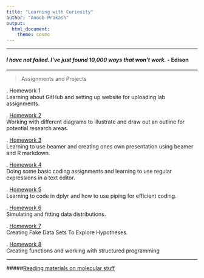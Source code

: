 ```yaml
---
title: "Learning with Curiosity"
author: "Anoob Prakash"
output: 
  html_document: 
    theme: cosmo
---
```

***
#### _I have not failed. I've just found 10,000 ways that won't work._ - Edison
***
>Assignments and Projects

 .\ Homework 1  
 Learning about GitHub and setting up website for uploading lab assignments. 

 .\ [Homework 2](homework2.html)  
 Working with different diagrams to illustrate and draw out an outline for potential research areas.
 
  .\ [Homework 3](NotesBeamer.pdf)  
Learning to use beamer and creating ones own presentation using beamer and R markdown.  

  .\ [Homework 4](Homework4RegularExpressions.html)  
Doing some basic coding assignments and learning  to use regular expressions in a text editor.

  .\ [Homework 5](Homework5dplyr.html)  
Learning to code in dplyr and how to use piping for efficient coding.

  .\ [Homework 6](Homework6DataDistribution.html)  
Simulating and fitting data distributions.

  .\ [Homework 7](Homework7CFakedata.html)  
Creating Fake Data Sets To Explore Hypotheses.

  .\ [Homework 8](Homework8StructuredProgramming.html)   
Creating functions and working with structured programming  

***
#####[Reading materials on molecular stuff](https://www.molecularecologist.com)